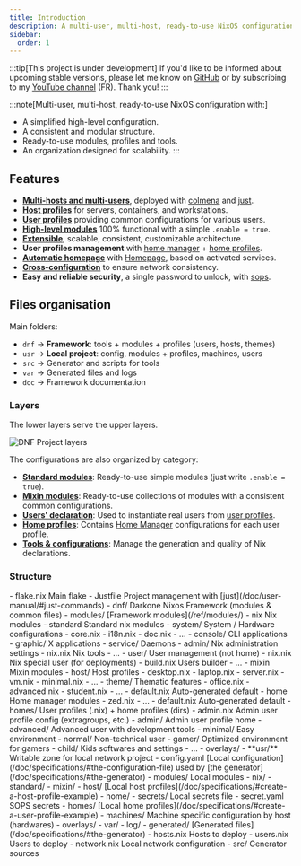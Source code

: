 ```yaml
---
title: Introduction
description: A multi-user, multi-host, ready-to-use NixOS configuration
sidebar:
  order: 1
---
```



:::tip[This project is under development]
If you'd like to be informed about upcoming stable versions, please let me know on [GitHub](https://github.com/darkone-linux/darkone-nixos-framework) or by subscribing to my [YouTube channel](https://www.youtube.com/@DarkoneLinux) (FR). Thank you!
:::

:::note[Multi-user, multi-host, ready-to-use NixOS configuration with:]
- A simplified high-level configuration.
- A consistent and modular structure.
- Ready-to-use modules, profiles and tools.
- An organization designed for scalability.
:::

## Features

- **[Multi-hosts and multi-users](/doc/specifications/#the-generator)**, deployed with [colmena](https://github.com/zhaofengli/colmena) and [just](https://github.com/casey/just).
- **[Host profiles](/ref/modules/#-darkonehostdesktop)** for servers, containers, and workstations.
- **[User profiles](/doc/specifications/#create-a-user-profile-example)** providing common configurations for various users.
- **[High-level modules](/ref/modules/)** 100% functional with a simple `.enable = true`.
- **[Extensible](#structure)**, scalable, consistent, customizable architecture.
- **User profiles management** with [home manager](https://github.com/nix-community/home-manager) + [home profiles](https://github.com/darkone-linux/darkone-nixos-framework/tree/main/dnf/homes).
- **[Automatic homepage](https://github.com/darkone-linux/darkone-nixos-framework/blob/main/dnf/modules/nix/standard/service/homepage.nix)** with [Homepage](https://github.com/gethomepage/homepage), based on activated services.
- **[Cross-configuration](/doc/specifications/#the-configuration-file)** to ensure network consistency.
- **Easy and reliable security**, a single password to unlock, with [sops](https://github.com/Mic92/sops-nix).

## Files organisation

Main folders:

- `dnf` -> **Framework**: tools + modules + profiles (users, hosts, themes)
- `usr` -> **Local project**: config, modules + profiles, machines, users
- `src` -> Generator and scripts for tools
- `var` -> Generated files and logs
- `doc` -> Framework documentation

### Layers

The lower layers serve the upper layers.

![DNF Project layers](../../../assets/layers.webp)

The configurations are also organized by category:

- **[Standard modules](/ref/modules/#standard-modules)**: Ready-to-use simple modules (just write `.enable = true`).
- **[Mixin modules](/ref/modules/#mixin-modules)**: Ready-to-use collections of modules with a consistent common configurations.
- **[Users' declaration](/doc/specifications/#users-declaration-example)**: Used to instantiate real users from [user profiles](/ref/user-profiles/).
- **[Home profiles](/doc/specifications/#create-a-user-profile-example)**: Contains [Home Manager](https://github.com/nix-community/home-manager) configurations for each user profile.
- **[Tools & configurations](/doc/user-manual/#just-commands)**: Manage the generation and quality of Nix declarations.

### Structure

<FileTree>
- flake.nix Main flake
- Justfile Project management with [just](/doc/user-manual/#just-commands)
- dnf/ Darkone Nixos Framework (modules & common files)
  - modules/ [Framework modules](/ref/modules/)
    - nix Nix modules
      - standard Standard nix modules
        - system/ System / Hardware configurations
          - core.nix
          - i18n.nix
          - doc.nix
          - …
        - console/ CLI applications
        - graphic/ X applications
        - service/ Daemons
        - admin/ Nix administration settings
          - nix.nix Nix tools
          - …
        - user/ User management (not home)
          - nix.nix Nix special user (for deployments)
          - build.nix Users builder
          - …
      - mixin Mixin modules
        - host/ Host profiles
          - desktop.nix
          - laptop.nix
          - server.nix
          - vm.nix
          - minimal.nix
          - …
        - theme/ Thematic features
          - office.nix
          - advanced.nix
          - student.nix
          - …
      - default.nix Auto-generated default
    - home Home manager modules
      - zed.nix
      - …
      - default.nix Auto-generated default
  - homes/ User profiles (.nix) + home profiles (dirs)
    - admin.nix Admin user profile config (extragroups, etc.)
    - admin/ Admin user profile home
    - advanced/ Advanced user with development tools
    - minimal/ Easy environment
    - normal/ Non-technical user
    - gamer/ Optimized environment for gamers
    - child/ Kids softwares and settings
    - …
  - overlays/
- **usr/** Writable zone for local network project
  - config.yaml [Local configuration](/doc/specifications/#the-configuration-file) used by [the generator](/doc/specifications/#the-generator)
  - modules/ Local modules
    - nix/
      - standard/
      - mixin/
        - host/ [Local host profiles](/doc/specifications/#create-a-host-profile-example)
    - home/
  - secrets/ Local secrets file
    - secret.yaml SOPS secrets
  - homes/ [Local home profiles](/doc/specifications/#create-a-user-profile-example)
  - machines/ Machine specific configuration by host (hardwares)
  - overlays/
- var/
  - log/
  - generated/ [Generated files](/doc/specifications/#the-generator)
    - hosts.nix Hosts to deploy
    - users.nix Users to deploy
    - network.nix Local network configuration
- src/ Generator sources
</FileTree>
